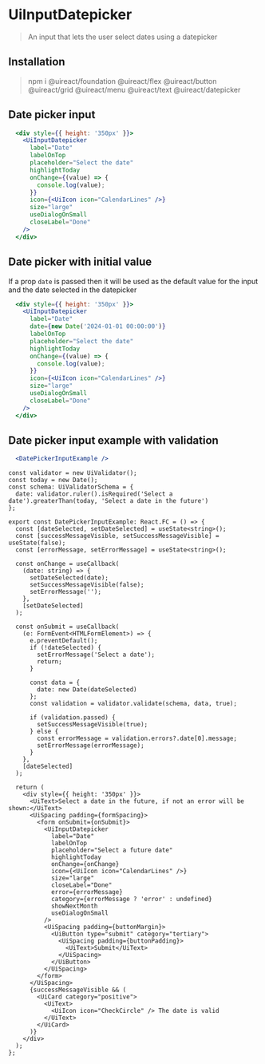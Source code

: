 


# UiInputDatepicker
<Metadata packageName='datepicker' packageJson={packageJson} />

> An input that lets the user select dates using a datepicker

## Installation

> npm i @uireact/foundation @uireact/flex @uireact/button @uireact/grid @uireact/menu @uireact/text @uireact/datepicker

## Date picker input

```jsx live scope={{ UiInputDatepicker, UiIcon }}
  <div style={{ height: '350px' }}>
    <UiInputDatepicker
      label="Date"
      labelOnTop
      placeholder="Select the date"
      highlightToday
      onChange={(value) => {
        console.log(value);
      }}
      icon={<UiIcon icon="CalendarLines" />}
      size="large"
      useDialogOnSmall
      closeLabel="Done"
    />
  </div>
```

## Date picker with initial value

If a prop `date` is passed then it will be used as the default value for the input and the date selected in the datepicker

```jsx live scope={{ UiInputDatepicker, UiIcon }}
  <div style={{ height: '350px' }}>
    <UiInputDatepicker
      label="Date"
      date={new Date('2024-01-01 00:00:00')}
      labelOnTop
      placeholder="Select the date"
      highlightToday
      onChange={(value) => {
        console.log(value);
      }}
      icon={<UiIcon icon="CalendarLines" />}
      size="large"
      useDialogOnSmall
      closeLabel="Done"
    />
  </div>
```

## Date picker input example with validation

```jsx live scope={{ DatePickerInputExample }}
  <DatePickerInputExample />
```

```tsx
const validator = new UiValidator();
const today = new Date();
const schema: UiValidatorSchema = {
  date: validator.ruler().isRequired('Select a date').greaterThan(today, 'Select a date in the future')
};

export const DatePickerInputExample: React.FC = () => {
  const [dateSelected, setDateSelected] = useState<string>();
  const [successMessageVisible, setSuccessMessageVisible] = useState(false);
  const [errorMessage, setErrorMessage] = useState<string>();

  const onChange = useCallback(
    (date: string) => {
      setDateSelected(date);
      setSuccessMessageVisible(false);
      setErrorMessage('');
    },
    [setDateSelected]
  );

  const onSubmit = useCallback(
    (e: FormEvent<HTMLFormElement>) => {
      e.preventDefault();
      if (!dateSelected) {
        setErrorMessage('Select a date');
        return;
      }

      const data = {
        date: new Date(dateSelected)
      };
      const validation = validator.validate(schema, data, true);

      if (validation.passed) {
        setSuccessMessageVisible(true);
      } else {
        const errorMessage = validation.errors?.date[0].message;
        setErrorMessage(errorMessage);
      }
    },
    [dateSelected]
  );

  return (
    <div style={{ height: '350px' }}>
      <UiText>Select a date in the future, if not an error will be shown:</UiText>
      <UiSpacing padding={formSpacing}>
        <form onSubmit={onSubmit}>
          <UiInputDatepicker
            label="Date"
            labelOnTop
            placeholder="Select a future date"
            highlightToday
            onChange={onChange}
            icon={<UiIcon icon="CalendarLines" />}
            size="large"
            closeLabel="Done"
            error={errorMessage}
            category={errorMessage ? 'error' : undefined}
            showNextMonth
            useDialogOnSmall
          />
          <UiSpacing padding={buttonMargin}>
            <UiButton type="submit" category="tertiary">
              <UiSpacing padding={buttonPadding}>
                <UiText>Submit</UiText>
              </UiSpacing>
            </UiButton>
          </UiSpacing>
        </form>
      </UiSpacing>
      {successMessageVisible && (
        <UiCard category="positive">
          <UiText>
            <UiIcon icon="CheckCircle" /> The date is valid
          </UiText>
        </UiCard>
      )}
    </div>
  );
};
```
